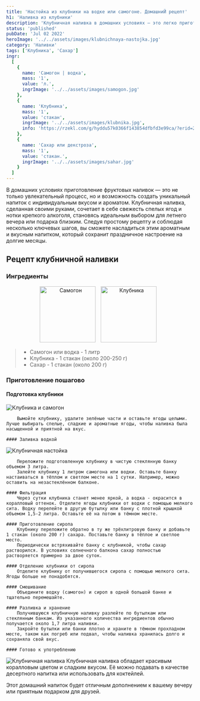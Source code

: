 ```yaml
---
title: 'Настойка из клубники на водке или самогоне. ДомашниЙ рецепт'
h1: 'Наливка из клубники'
description: 'Клубничная наливка в домашних условиях – это легко приготовимый фруктовый напиток, сочетающий свежесть спелых ягод с крепостью самогонного или водочного основания. Откройте для себя простой и вкусный рецепт, который позволит создать уникальный напиток с ярким ароматом и приятной сладостью.'
status: 'published'
pubDate: 'Jul 02 2022'
heroImage: '../../assets/images/klubnichnaya-nastojka.jpg'
category: 'Наливки'
tags: ['Клубника', 'Сахар']
ingr:
  [
    {
      name: 'Самогон | водка',
      mass: '1',
      value: 'л.',
      ingrImage: '../../assets/images/samogon.jpg'
    },
    {
      name: 'Клубника',
      mass: '1',
      value: 'стакан',
      ingrImage: '../../assets/images/klubnika.jpg',
      info: 'https://rzekl.com/g/hyddu57k0366f143854dfbfd3e99ca/?erid=25H8d7vbP8SRTvH4QP3RzP&ulp=https%3A%2F%2Fmegamarket.ru%2Fcatalog%2F%3Fq%3D%25D0%25BA%25D0%25BB%25D1%2583%25D0%25B1%25D0%25BD%25D0%25B8%25D0%25BA%25D0%25B0'
    },
    {
      name: 'Сахар или декстроза',
      mass: '1',
      value: 'стакан.',
      ingrImage: '../../assets/images/sahar.jpg'
    }
  ]
---
```



В домашних условиях приготовление фруктовых наливок — это не только увлекательный процесс, но и возможность создать уникальный напиток с индивидуальным вкусом и ароматом. Клубничная наливка, сделанная своими руками, сочетает в себе свежесть спелых ягод и нотки крепкого алкоголя, становясь идеальным выбором для летнего вечера или подарка близким. Следуя простому рецепту и соблюдая несколько ключевых шагов, вы сможете насладиться этим ароматным и вкусным напитком, который сохранит праздничное настроение на долгие месяцы.

## Рецепт клубничной наливки

### Ингредиенты

<p align='center'>
	<Image
		height='150'
		style='display: inline-block; margin-right: 10px;'
		src={img4}
		formats='avif'
		alt='Самогон'
	/>
	<Image
		height='150'
		style='display: inline-block; margin-right: 10px;'
		src={img5}
		formats='avif'
		alt='Клубника'
	/>
</p>

> - Самогон или водка - 1 литр
> - Клубника - 1 стакан (около 200-250 г)
> - Сахар - 1 стакан (около 200 г)

### Приготовление пошагово

#### Подготовка клубники

<Image src={img2} formats='avif' alt='Клубника и самогон' />

        Вымойте клубнику, удалите зелёные части и оставьте ягоды целыми. Лучше выбирать спелые, сладкие и ароматные ягоды, чтобы наливка была насыщенной и приятной на вкус.

    #### Заливка водкой

<Image src={img3} formats='avif' alt='Клубничная настойка' />

        Переложите подготовленную клубнику в чистую стеклянную банку объемом 3 литра.
        Залейте клубнику 1 литром самогона или водки. Оставьте банку настаиваться в тёплом и светлом месте на 1 сутки. Например, можно оставить на незастеклённом балконе.

    #### Фильтрация
        Через сутки клубника станет менее яркой, а водка - окрасится в коралловый оттенок. Отделите ягоды клубники от водки с помощью мелкого сита. Водку перелейте в другую бутылку или банку с плотной крышкой объемом 1,5-2 литра. Оставьте её на потом в тёмном месте.

    #### Приготовление сиропа
        Клубнику переложите обратно в ту же трёхлитровую банку и добавьте 1 стакан (около 200 г) сахара. Поставьте банку в тёплое и светлое место.
        Периодически встряхивайте банку с клубникой, чтобы сахар растворился. В условиях солнечного балкона сахар полностью растворяется примерно за двое суток.

    #### Отделение клубники от сиропа
        Отделите клубнику от получившегося сиропа с помощью мелкого сита. Ягоды больше не понадобятся.

    #### Смешивание
        Объедините водку (самогон) и сироп в одной большой банке и тщательно перемешайте.

    #### Разливка и хранение
        Получившуюся клубничную наливку разлейте по бутылкам или стеклянным банкам. Из указанного количества ингредиентов обычно получается около 1,7 литра наливки.
        Закройте бутылки или банки плотно и храните в тёмном прохладном месте, таком как погреб или подвал, чтобы наливка хранилась долго и сохраняла свой вкус.

    #### Готово к употреблению

<Image src={img1} formats='avif' alt='Клубничная наливка' />
Клубничная наливка обладает красивым коралловым цветом и сладким вкусом. Её можно подавать в качестве
десертного напитка или использовать для коктейлей.

Этот домашний напиток будет отличным дополнением к вашему вечеру или приятным подарком для друзей.
